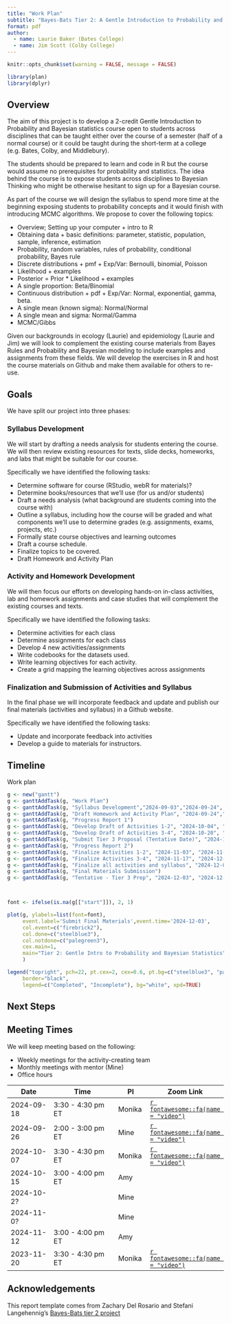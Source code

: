 ```yaml
---
title: "Work Plan"
subtitle: "Bayes-Bats Tier 2: A Gentle Introduction to Probability and Bayesian Statistics"
format: pdf
author: 
  - name: Laurie Baker (Bates College)
  - name: Jim Scott (Colby College)
---
```


```r
knitr::opts_chunk$set(warning = FALSE, message = FALSE)

library(plan)
library(dplyr)
```

## Overview

The aim of this project is to develop a 2-credit Gentle Introduction to Probability and Bayesian statistics course open to students across disciplines that can be taught either over the course of a semester (half of a normal course) or it could be taught during the short-term at a college (e.g. Bates, Colby, and Middlebury). 

The students should be prepared to learn and code in R but the course would assume no prerequisites for probability and statistics. The idea behind the course is to expose students across disciplines to Bayesian Thinking who might be otherwise hesitant to sign up for a Bayesian course.

As part of the course we will design the syllabus to spend more time at the beginning exposing students to probability concepts and it would finish with introducing MCMC algorithms. We propose to cover the following topics: 

- Overview; Setting up your computer + intro to R
- Obtaining data + basic definitions: parameter, statistic, population, sample, inference, estimation
- Probability, random variables, rules of probability, conditional probability, Bayes rule
- Discrete distributions + pmf + Exp/Var:  Bernoulli, binomial, Poisson
- Likelihood + examples
- Posterior = Prior * Likelihood + examples
- A single proportion: Beta/Binomial
- Continuous distribution + pdf + Exp/Var: Normal, exponential, gamma, beta.
- A single mean (known sigma): Normal/Normal
- A single mean and sigma: Normal/Gamma
- MCMC/Gibbs

Given our backgrounds in ecology (Laurie) and epidemiology (Laurie and Jim) we will look to complement the existing course materials from Bayes Rules and Probability and Bayesian modeling to include examples and assignments from these fields. We will develop the exercises in R and host the course materials on Github and make them available for others to re-use.

## Goals

We have split our project into three phases:

### Syllabus Development

We will start by drafting a needs analysis for students entering the course. We will then review existing resources for texts, slide decks, homeworks, and labs that might be suitable for our course.

Specifically we have identified the following tasks:

- Determine software for course (RStudio, webR for materials)?
- Determine books/resources that we’ll use (for us and/or students)
- Draft a needs analysis (what background are students coming into the course with)
- Outline a syllabus, including how the course will be graded and what components we’ll use to determine grades (e.g. assignments, exams, projects, etc.)
- Formally state course objectives and learning outcomes
- Draft a course schedule. 
- Finalize topics to be covered.
- Draft Homework and Activity Plan


### Activity and Homework Development

We will then focus our efforts on developing hands-on in-class activities, lab and homework assignments and case studies that will complement the existing courses and texts.

Specifically we have identified the following tasks:

- Determine activities for each class
- Determine assignments for each class
- Develop 4 new activities/assignments
- Write codebooks for the datasets used. 
- Write learning objectives for each activity.
- Create a grid mapping the learning objectives across assignments

### Finalization and Submission of Activities and Syllabus

In the final phase we will incorporate feedback and update and publish our final materials (activities and syllabus) in a Github website.

Specifically we have identified the following tasks:

- Update and incorporate feedback into activities
- Develop a guide to materials for instructors. 

## Timeline

Work plan

```r
g <- new("gantt")
g <- ganttAddTask(g, "Work Plan")
g <- ganttAddTask(g, "Syllabus Development","2024-09-03","2024-09-24", done=0)
g <- ganttAddTask(g, "Draft Homework and Activity Plan", "2024-09-24","2024-10-03", done=0)
g <- ganttAddTask(g, "Progress Report 1")
g <- ganttAddTask(g, "Develop Draft of Activities 1-2", "2024-10-04", "2024-10-20", done=0)
g <- ganttAddTask(g, "Develop Draft of Activities 3-4", "2024-10-20", "2024-11-04", done=0)
g <- ganttAddTask(g, "Submit Tier 3 Proposal (Tentative Date)", "2024-10-31", "2024-11-03", done=0)
g <- ganttAddTask(g, "Progress Report 2")
g <- ganttAddTask(g, "Finalize Activities 1-2", "2024-11-03", "2024-11-17", done=0)
g <- ganttAddTask(g, "Finalize Activities 3-4", "2024-11-17", "2024-12-01", done=0)
g <- ganttAddTask(g, "Finalize all activities and syllabus", "2024-12-01", "2024-12-03", done=0)
g <- ganttAddTask(g, "Final Materials Submission")
g <- ganttAddTask(g, "Tentative - Tier 3 Prep", "2024-12-03", "2024-12-20", done=0)



font <- ifelse(is.na(g[["start"]]), 2, 1)

plot(g, ylabels=list(font=font),
     event.label='Submit Final Materials',event.time='2024-12-03',
     col.event=c("firebrick2"),
     col.done=c("steelblue3"),
     col.notdone=c("palegreen3"),
     cex.main=1,
     main="Tier 2: Gentle Intro to Probability and Bayesian Statistics",
     )

legend("topright", pch=22, pt.cex=2, cex=0.6, pt.bg=c("steelblue3", "palegreen3"),
     border="black",
     legend=c("Completed", "Incomplete"), bg="white", xpd=TRUE)

```

## Next Steps

## Meeting Times

We will keep meeting based on the following:

-   Weekly meetings for the activity-creating team
-   Monthly meetings with mentor (Mine)
-   Office hours

| Date       | Time               | PI     | Zoom Link |
|------------|--------------------|--------|-----------|
| 2024-09-18 | 3:30 - 4:30 pm ET | Monika |  [`r fontawesome::fa(name = "video")`](https://vassar.zoom.us/my/monika76five)        |
| 2024-09-26 | 2:00 - 3:00 pm ET  | Mine    |[`r fontawesome::fa(name = "video")`](https://uci.zoom.us/j/91799232149)          |
| 2024-10-07 | 3:30 - 4:30 pm ET | Monika |  [`r fontawesome::fa(name = "video")`](https://vassar.zoom.us/my/monika76five)        |
| 2024-10-15 | 3:00 - 4:00 pm ET      | Amy |         |
| 2024-10-2? | | Mine | |
| 2024-11-0? | | Mine | |
| 2024-11-12 | 3:00 - 4:00 pm ET      | Amy |         |
| 2023-11-20 | 3:30 - 4:30 pm ET | Monika |  [`r fontawesome::fa(name = "video")`](https://vassar.zoom.us/my/monika76five)        |


## Acknowledgements

This report template comes from Zachary Del Rosario and Stefani Langehennig's [Bayes-Bats tier 2 project](https://github.com/bayes-bats/tier2-freq-bayes)
